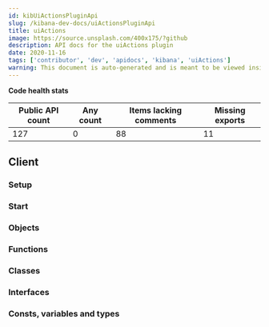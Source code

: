 ```yaml
---
id: kibUiActionsPluginApi
slug: /kibana-dev-docs/uiActionsPluginApi
title: uiActions
image: https://source.unsplash.com/400x175/?github
description: API docs for the uiActions plugin
date: 2020-11-16
tags: ['contributor', 'dev', 'apidocs', 'kibana', 'uiActions']
warning: This document is auto-generated and is meant to be viewed inside our experimental, new docs system. Reach out in #docs-engineering for more info.
---
```






**Code health stats**

| Public API count  | Any count | Items lacking comments | Missing exports |
|-------------------|-----------|------------------------|-----------------|
| 127 | 0 | 88 | 11 |

## Client

### Setup
<DocDefinitionList data={[uiActionsObj.client.setup]}/>

### Start
<DocDefinitionList data={[uiActionsObj.client.start]}/>

### Objects
<DocDefinitionList data={uiActionsObj.client.objects}/>

### Functions
<DocDefinitionList data={uiActionsObj.client.functions}/>

### Classes
<DocDefinitionList data={uiActionsObj.client.classes}/>

### Interfaces
<DocDefinitionList data={uiActionsObj.client.interfaces}/>

### Consts, variables and types
<DocDefinitionList data={uiActionsObj.client.misc}/>

